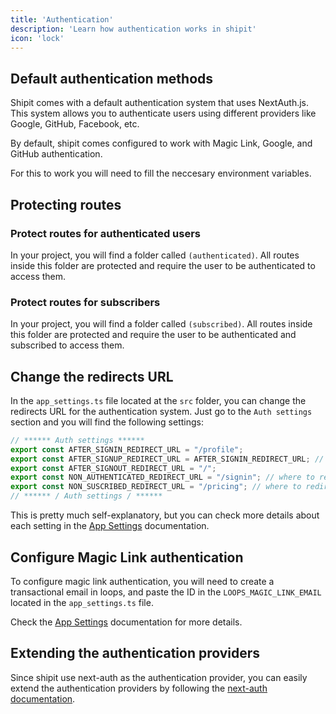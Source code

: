 ```yaml
---
title: 'Authentication'
description: 'Learn how authentication works in shipit'
icon: 'lock'
---
```


## Default authentication methods

Shipit comes with a default authentication system that uses NextAuth.js. 
This system allows you to authenticate users using different providers like Google, GitHub, Facebook, etc.

By default, shipit comes configured to work with Magic Link, Google, and GitHub authentication.

For this to work you will need to fill the neccesary environment variables.

## Protecting routes
### Protect routes for authenticated users
In your project, you will find a folder called `(authenticated)`. 
All routes inside this folder are protected and require the user to be authenticated to access them.

### Protect routes for subscribers
In your project, you will find a folder called `(subscribed)`.
All routes inside this folder are protected and require the user to be authenticated and subscribed to access them.

## Change the redirects URL
In the `app_settings.ts` file located at the `src` folder, you can change the redirects URL for the authentication system.
Just go to the `Auth settings` section and you will find the following settings:

```ts src/app_settings.ts
// ****** Auth settings ******
export const AFTER_SIGNIN_REDIRECT_URL = "/profile";
export const AFTER_SIGNUP_REDIRECT_URL = AFTER_SIGNIN_REDIRECT_URL; // or "/onboarding", etc.
export const AFTER_SIGNOUT_REDIRECT_URL = "/";
export const NON_AUTHENTICATED_REDIRECT_URL = "/signin"; // where to redirect if the user is not authenticated and tries to access a page that requires authentication
export const NON_SUSCRIBED_REDIRECT_URL = "/pricing"; // where to redirect if the user is authenticated but is not subscribed
// ****** / Auth settings / ******
```

This is pretty much self-explanatory, but you can check more details about each setting in the [App Settings](/docs/settings/app-settings) documentation.

## Configure Magic Link authentication
To configure magic link authentication, you will need to create a transactional email in loops, 
and paste the ID in the `LOOPS_MAGIC_LINK_EMAIL` located in the `app_settings.ts` file.

Check the [App Settings](/docs/settings/app-settings) documentation for more details.

## Extending the authentication providers
Since shipit use next-auth as the authentication provider, 
you can easily extend the authentication providers by following the [next-auth documentation](https://next-auth.js.org/providers).